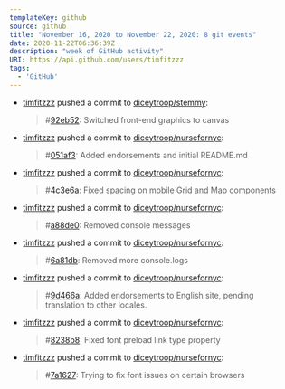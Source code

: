 ---
templateKey: github
source: github
title: "November 16, 2020 to November 22, 2020: 8 git events"
date: 2020-11-22T06:36:39Z
description: "week of GitHub activity"
URI: https://api.github.com/users/timfitzzz
tags: 
  - 'GitHub'
---

  - [timfitzzz](https://github.com/timfitzzz) pushed a commit to [diceytroop/stemmy](https://github.com/diceytroop/stemmy): 
    > #[92eb52](https://github.com/diceytroop/stemmy/commits/92eb52af8b4a3481458a869d6303cf697870d7fb): Switched front-end graphics to canvas  

  - [timfitzzz](https://github.com/timfitzzz) pushed a commit to [diceytroop/nursefornyc](https://github.com/diceytroop/nursefornyc): 
    > #[051af3](https://github.com/diceytroop/nursefornyc/commits/051af3beb2ed4b0372d45064cfa1f5b8d77e08d9): Added endorsements and initial README.md  

  - [timfitzzz](https://github.com/timfitzzz) pushed a commit to [diceytroop/nursefornyc](https://github.com/diceytroop/nursefornyc): 
    > #[4c3e6a](https://github.com/diceytroop/nursefornyc/commits/4c3e6a6b9b48c35d2db9bb156278dfc42fef56d0): Fixed spacing on mobile Grid and Map components  

  - [timfitzzz](https://github.com/timfitzzz) pushed a commit to [diceytroop/nursefornyc](https://github.com/diceytroop/nursefornyc): 
    > #[a88de0](https://github.com/diceytroop/nursefornyc/commits/a88de030cdee5a65d4f70d2aa670ed1e29fc03e5): Removed console messages  

  - [timfitzzz](https://github.com/timfitzzz) pushed a commit to [diceytroop/nursefornyc](https://github.com/diceytroop/nursefornyc): 
    > #[6a81db](https://github.com/diceytroop/nursefornyc/commits/6a81dbde72a3639d8b043b70d3daa7ec80acd613): Removed more console.logs  

  - [timfitzzz](https://github.com/timfitzzz) pushed a commit to [diceytroop/nursefornyc](https://github.com/diceytroop/nursefornyc): 
    > #[9d466a](https://github.com/diceytroop/nursefornyc/commits/9d466af02641d177412188bab138a62eafa71634): Added endorsements to English site, pending translation to other locales.  

  - [timfitzzz](https://github.com/timfitzzz) pushed a commit to [diceytroop/nursefornyc](https://github.com/diceytroop/nursefornyc): 
    > #[8238b8](https://github.com/diceytroop/nursefornyc/commits/8238b809478bcff7ef08c9add7eb2a80076cf557): Fixed font preload link type property  

  - [timfitzzz](https://github.com/timfitzzz) pushed a commit to [diceytroop/nursefornyc](https://github.com/diceytroop/nursefornyc): 
    > #[7a1627](https://github.com/diceytroop/nursefornyc/commits/7a1627297b73a3daea0fb5d7e70976c5eedd8a43): Trying to fix font issues on certain browsers  

